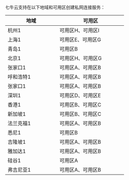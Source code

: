 七牛云支持在以下地域和可用区创建私网连接服务：
<style>
table th:first-of-type {
    width: 4cm;
}
table th:nth-of-type(2) {
    width: 150pt;
}
table th:nth-of-type(3) {
    width: 8em;
}
</style>

| 地域 | 可用区 |
|---|---|
| 杭州1 |可用区H、可用区I|
| 上海1 |可用区E、可用区G|
| 青岛1 |可用区B|
| 北京1|可用区H、可用区G|
| 张家口1|可用区A、可用区B|
| 呼和浩特1|可用区A、可用区B|
| 张家口1|可用区A、可用区B|
| 深圳1 | 可用区D、可用区E |
| 香港1|可用区B、可用区C|
| 新加坡1 |可用区B、可用区C|
| 法兰克福1 |可用区A、可用区B|
| 悉尼1 |可用区B|
| 吉隆坡1 |可用区A、可用区B|
| 雅加达1 |可用区A、可用区B|
| 硅谷1 |可用区A|
| 弗吉尼亚1 |可用区A、可用区B|
